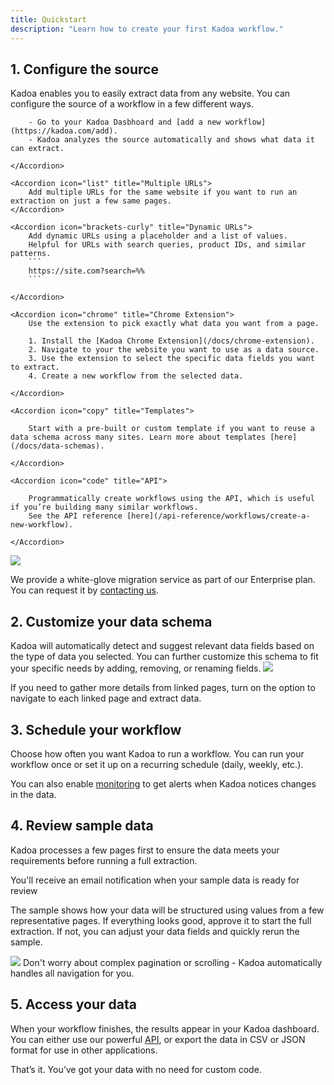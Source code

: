 ```yaml
---
title: Quickstart
description: "Learn how to create your first Kadoa workflow."
---
```


## 1. Configure the source
Kadoa enables you to easily extract data from any website. You can configure the source of a workflow in a few different ways.

<AccordionGroup>
    <Accordion icon="wand-magic-sparkles" title="Auto-Detect Setup (recommended)">

        - Go to your Kadoa Dasbhoard and [add a new workflow](https://kadoa.com/add).
        - Kadoa analyzes the source automatically and shows what data it can extract.

    </Accordion>

    <Accordion icon="list" title="Multiple URLs">
        Add multiple URLs for the same website if you want to run an extraction on just a few same pages.
    </Accordion>

    <Accordion icon="brackets-curly" title="Dynamic URLs">
        Add dynamic URLs using a placeholder and a list of values.
        Helpful for URLs with search queries, product IDs, and similar patterns.
        ```
        https://site.com?search=%%
        ```

    </Accordion>

    <Accordion icon="chrome" title="Chrome Extension">
        Use the extension to pick exactly what data you want from a page.

        1. Install the [Kadoa Chrome Extension](/docs/chrome-extension).
        2. Navigate to your the website you want to use as a data source.
        3. Use the extension to select the specific data fields you want to extract.
        4. Create a new workflow from the selected data.

    </Accordion>

    <Accordion icon="copy" title="Templates">

        Start with a pre-built or custom template if you want to reuse a data schema across many sites. Learn more about templates [here](/docs/data-schemas).

    </Accordion>

    <Accordion icon="code" title="API">

        Programmatically create workflows using the API, which is useful if you’re building many similar workflows.
        See the API reference [here](/api-reference/workflows/create-a-new-workflow).

    </Accordion>
</AccordionGroup>
<img src="/images/source-configuration.png"  />

<Note>We provide a white-glove migration service as part of our Enterprise plan. You can request it by [contacting us](https://www.kadoa.com/contact?type=sales).</Note>


## 2. Customize your data schema

Kadoa will automatically detect and suggest relevant data fields based on the type of data you selected. You can further customize this schema to fit your specific needs by adding, removing, or renaming fields.
<img src="/images/data-editor.png"  />

If you need to gather more details from linked pages, turn on the option to navigate to each linked page and extract data.


## 3. Schedule your workflow

Choose how often you want Kadoa to run a workflow.
You can run your workflow once or set it up on a recurring schedule (daily, weekly, etc.).

You can also enable [monitoring](/docs/monitoring) to get alerts when Kadoa notices changes in the data.

## 4. Review sample data
Kadoa processes a few pages first to ensure the data meets your requirements before running a full extraction.

<Note>
    You'll receive an email notification when your sample data is ready for review
</Note>

The sample shows how your data will be structured using values from a few representative pages. If everything looks good, approve it to start the full extraction. If not, you can adjust your data fields and quickly rerun the sample.

<img src="/images/sample-data.png"  />
<Tip>
    Don't worry about complex pagination or scrolling - Kadoa automatically handles all navigation for you.
</Tip>


## 5. Access your data

When your workflow finishes, the results appear in your Kadoa dashboard. You can either use our powerful [API](/api-reference), or export the data in CSV or JSON format for use in other applications.

That’s it. You’ve got your data with no need for custom code.
